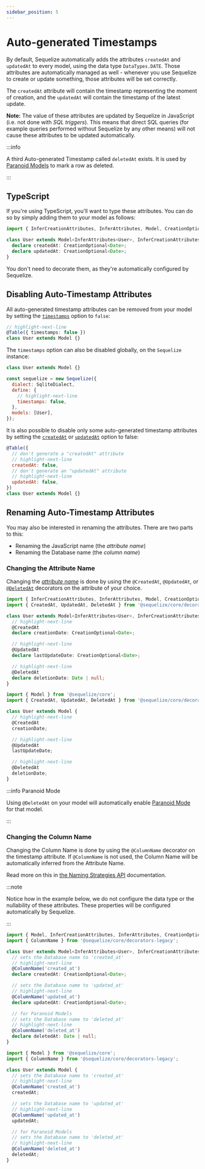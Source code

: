 ```yaml
---
sidebar_position: 5
---
```



# Auto-generated Timestamps

By default, Sequelize automatically adds the attributes `createdAt` and `updatedAt` to every model, using the data type `DataTypes.DATE`.
Those attributes are automatically managed as well - whenever you use Sequelize to create or update something, those attributes will be set correctly.

The `createdAt` attribute will contain the timestamp representing the moment of creation, and the `updatedAt` will contain the timestamp of the latest update.

**Note:** The value of these attributes are updated by Sequelize in JavaScript (i.e. not done with _SQL triggers_).
This means that direct SQL queries (for example queries performed without Sequelize by any other means) will not cause these attributes to be updated automatically.

:::info

A third Auto-generated Timestamp called `deletedAt` exists. It is used by [Paranoid Models](./paranoid.mdx) to mark a row as deleted.

:::

## TypeScript

If you're using TypeScript, you'll want to type these attributes. You can do so by simply adding them to your model as follows:

```typescript
import { InferCreationAttributes, InferAttributes, Model, CreationOptional } from '@sequelize/core';

class User extends Model<InferAttributes<User>, InferCreationAttributes<User>> {
  declare createdAt: CreationOptional<Date>;
  declare updatedAt: CreationOptional<Date>;
}
```

You don't need to decorate them, as they're automatically configured by Sequelize.

## Disabling Auto-Timestamp Attributes

All auto-generated timestamp attributes can be removed from your model by setting the [`timestamps`](pathname:///api/v7/interfaces/_sequelize_core.index.ModelOptions.html#timestamps) option to `false`:

```ts
// highlight-next-line
@Table({ timestamps: false })
class User extends Model {}
```

The `timestamps` option can also be disabled globally, on the `Sequelize` instance:

```js
class User extends Model {}

const sequelize = new Sequelize({
  dialect: SqliteDialect,
  define: {
    // highlight-next-line
    timestamps: false,
  },
  models: [User],
});
```

It is also possible to disable only some auto-generated timestamp attributes
by setting the [`createdAt`](pathname:///api/v7/interfaces/_sequelize_core.index.ModelOptions.html#createdAt) or [`updatedAt`](pathname:///api/v7/interfaces/_sequelize_core.index.ModelOptions.html#updatedAt) option to false:

```js
@Table({
  // don't generate a "createdAt" attribute
  // highlight-next-line
  createdAt: false,
  // don't generate an "updatedAt" attribute
  // highlight-next-line
  updatedAt: false,
})
class User extends Model {}
```

## Renaming Auto-Timestamp Attributes

You may also be interested in renaming the attributes. There are two parts to this:

- Renaming the JavaScript name (the _attribute name_)
- Renaming the Database name (the _column name_)

### Changing the Attribute Name

Changing the [_attribute name_](../terminology.md#attributes--columns)
is done by using the `@CreatedAt`, `@UpdatedAt`, or [`@DeletedAt`](./paranoid.mdx) decorators on the attribute of your choice.

<Tabs groupId="ts-js">
<TabItem value="ts" label="TypeScript">

```typescript
import { InferCreationAttributes, InferAttributes, Model, CreationOptional } from '@sequelize/core';
import { CreatedAt, UpdatedAt, DeletedAt } from '@sequelize/core/decorators-legacy';

class User extends Model<InferAttributes<User>, InferCreationAttributes<User>> {
  // highlight-next-line
  @CreatedAt
  declare creationDate: CreationOptional<Date>;

  // highlight-next-line
  @UpdatedAt
  declare lastUpdateDate: CreationOptional<Date>;

  // highlight-next-line
  @DeletedAt
  declare deletionDate: Date | null;
}
```

</TabItem>
<TabItem value="js" label="JavaScript">

```javascript
import { Model } from '@sequelize/core';
import { CreatedAt, UpdatedAt, DeletedAt } from '@sequelize/core/decorators-legacy';

class User extends Model {
  // highlight-next-line
  @CreatedAt
  creationDate;

  // highlight-next-line
  @UpdatedAt
  lastUpdateDate;

  // highlight-next-line
  @DeletedAt
  deletionDate;
}
```

</TabItem>
</Tabs>

:::info Paranoid Mode

Using `@DeletedAt` on your model will automatically enable [Paranoid Mode](./paranoid.mdx) for that model.

:::

### Changing the Column Name

Changing the Column Name is done by using the `@ColumnName` decorator on the timestamp attribute.
If `@ColumnName` is not used, the Column Name will be automatically inferred from the Attribute Name.

Read more on this in [the Naming Strategies API](./naming-strategies.mdx) documentation.

:::note

Notice how in the example below, we do not configure the data type or the nullability of these attributes. These properties will
be configured automatically by Sequelize.

:::

<Tabs groupId="ts-js">
<TabItem value="ts" label="TypeScript">

```typescript
import { Model, InferCreationAttributes, InferAttributes, CreationOptional } from '@sequelize/core';
import { ColumnName } from '@sequelize/core/decorators-legacy';

class User extends Model<InferAttributes<User>, InferCreationAttributes<User>> {
  // sets the Database name to 'created_at'
  // highlight-next-line
  @ColumnName('created_at')
  declare createdAt: CreationOptional<Date>;

  // sets the Database name to 'updated_at'
  // highlight-next-line
  @ColumnName('updated_at')
  declare updatedAt: CreationOptional<Date>;

  // for Paranoid Models
  // sets the Database name to 'deleted_at'
  // highlight-next-line
  @ColumnName('deleted_at')
  declare deletedAt: Date | null;
}
```

</TabItem>
<TabItem value="js" label="JavaScript">

```javascript
import { Model } from '@sequelize/core';
import { ColumnName } from '@sequelize/core/decorators-legacy';

class User extends Model {
  // sets the Database name to 'created_at'
  // highlight-next-line
  @ColumnName('created_at')
  createdAt;

  // sets the Database name to 'updated_at'
  // highlight-next-line
  @ColumnName('updated_at')
  updatedAt;

  // for Paranoid Models
  // sets the Database name to 'deleted_at'
  // highlight-next-line
  @ColumnName('deleted_at')
  deletedAt;
}
```

</TabItem>
</Tabs>

